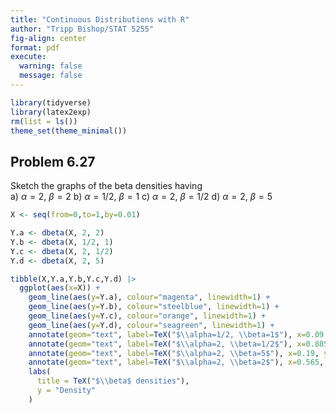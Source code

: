 ---
title: "Continuous Distributions with R"
author: "Tripp Bishop/STAT 5255"
fig-align: center
format: pdf
execute: 
  warning: false
  message: false
---

```{r initial setup}
library(tidyverse)
library(latex2exp)
rm(list = ls())
theme_set(theme_minimal())
```

## Problem 6.27
Sketch the graphs of the beta densities having  
a) $\alpha=2$, $\beta=2$
b) $\alpha=1/2$, $\beta=1$
c) $\alpha=2$, $\beta=1/2$
d) $\alpha=2$, $\beta=5$

```{r problem 6.27}
X <- seq(from=0,to=1,by=0.01)

Y.a <- dbeta(X, 2, 2)
Y.b <- dbeta(X, 1/2, 1)
Y.c <- dbeta(X, 2, 1/2)
Y.d <- dbeta(X, 2, 5)

tibble(X,Y.a,Y.b,Y.c,Y.d) |> 
  ggplot(aes(x=X)) +
    geom_line(aes(y=Y.a), colour="magenta", linewidth=1) + 
    geom_line(aes(y=Y.b), colour="steelblue", linewidth=1) + 
    geom_line(aes(y=Y.c), colour="orange", linewidth=1) + 
    geom_line(aes(y=Y.d), colour="seagreen", linewidth=1) +
    annotate(geom="text", label=TeX("$\\alpha=1/2, \\beta=1$"), x=0.09, y=6, colour="steelblue") +
    annotate(geom="text", label=TeX("$\\alpha=2, \\beta=1/2$"), x=0.885, y=5, colour="orange") +
    annotate(geom="text", label=TeX("$\\alpha=2, \\beta=5$"), x=0.19, y=2.75, colour="seagreen") +
    annotate(geom="text", label=TeX("$\\alpha=2, \\beta=2$"), x=0.565, y=1.79, colour="magenta") +
    labs(
      title = TeX("$\\beta$ densities"),
      y = "Density"
    )
```


